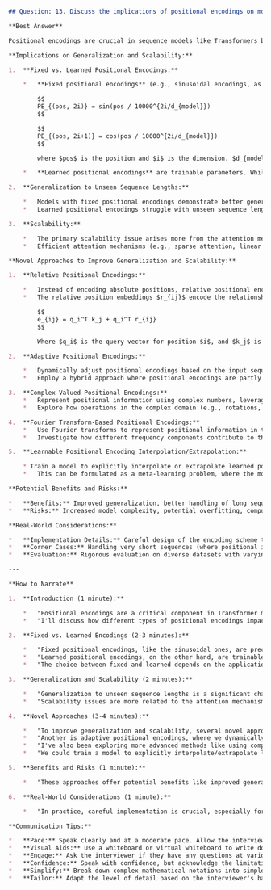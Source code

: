 ```markdown
## Question: 13. Discuss the implications of positional encodings on model generalization and scalability. Are there any novel approaches you might consider to improve these aspects?

**Best Answer**

Positional encodings are crucial in sequence models like Transformers because, unlike recurrent neural networks (RNNs), Transformers process all elements of a sequence in parallel and, therefore, inherently lack the sense of order. Positional encodings inject information about the position of tokens in the sequence, enabling the model to understand sequential relationships.

**Implications on Generalization and Scalability:**

1.  **Fixed vs. Learned Positional Encodings:**

    *   **Fixed positional encodings** (e.g., sinusoidal encodings, as introduced in the original Transformer paper) are functions of the position index and are precomputed. The advantage is that they can generalize to sequence lengths unseen during training, as the encoding for any given position can be computed. The original paper uses the following equations:

        $$
        PE_{(pos, 2i)} = sin(pos / 10000^{2i/d_{model}})
        $$

        $$
        PE_{(pos, 2i+1)} = cos(pos / 10000^{2i/d_{model}})
        $$

        where $pos$ is the position and $i$ is the dimension. $d_{model}$ is the dimension of the positional encoding.

    *   **Learned positional encodings** are trainable parameters. While they can adapt to the specific dataset, they typically do not generalize well to sequences longer than those seen during training. Extrapolation might work to some degree, but performance degrades. Additionally, they increase the number of trainable parameters, thus can become more complex computationally.

2.  **Generalization to Unseen Sequence Lengths:**

    *   Models with fixed positional encodings demonstrate better generalization to longer sequences because the encoding for any position can be computed, regardless of the sequence length during training.
    *   Learned positional encodings struggle with unseen sequence lengths, often requiring techniques such as interpolation or extrapolation, which may not always be effective and can introduce errors.

3.  **Scalability:**

    *   The primary scalability issue arises more from the attention mechanism's $O(n^2)$ complexity with respect to sequence length ($n$) rather than the positional encodings themselves. However, positional encodings play a role in how effectively attention can capture long-range dependencies.
    *   Efficient attention mechanisms (e.g., sparse attention, linear attention) aim to reduce this complexity. Positional encodings must be compatible with these mechanisms.

**Novel Approaches to Improve Generalization and Scalability:**

1.  **Relative Positional Encodings:**

    *   Instead of encoding absolute positions, relative positional encodings encode the distance between tokens. This can improve generalization because the model learns relationships based on relative distances, which are more consistent across different sequence lengths.
    *   The relative position embeddings $r_{ij}$ encode the relationship between positions $i$ and $j$.  The attention score calculation can be modified as follows:

        $$
        e_{ij} = q_i^T k_j + q_i^T r_{ij}
        $$

        Where $q_i$ is the query vector for position $i$, and $k_j$ is the key vector for position $j$.

2.  **Adaptive Positional Encodings:**

    *   Dynamically adjust positional encodings based on the input sequence characteristics. For instance, use a small neural network to transform fixed positional encodings or learn scaling factors based on the input.
    *   Employ a hybrid approach where positional encodings are partly fixed and partly learned, allowing the model to leverage the benefits of both.

3.  **Complex-Valued Positional Encodings:**
    *   Represent positional information using complex numbers, leveraging their ability to encode both magnitude and phase. This could potentially capture more nuanced relationships in sequences.
    *   Explore how operations in the complex domain (e.g., rotations, scaling) can represent transformations of positional information.

4.  **Fourier Transform-Based Positional Encodings:**
    *   Use Fourier transforms to represent positional information in the frequency domain. This approach might capture periodic or repeating patterns in sequences more effectively.
    *   Investigate how different frequency components contribute to the encoding of positional information.

5.  **Learnable Positional Encoding Interpolation/Extrapolation:**

    * Train a model to explicitly interpolate or extrapolate learned positional embeddings for sequence lengths outside the training range.  This can involve training a separate neural network to predict positional embeddings for unseen lengths.
    *   This can be formulated as a meta-learning problem, where the model learns how to learn positional encodings for new sequence lengths.

**Potential Benefits and Risks:**

*   **Benefits:** Improved generalization, better handling of long sequences, enhanced capture of sequence dynamics.
*   **Risks:** Increased model complexity, potential overfitting, computational overhead.

**Real-World Considerations:**

*   **Implementation Details:** Careful design of the encoding scheme to ensure compatibility with existing Transformer architectures. Efficient computation of positional encodings, especially for long sequences.
*   **Corner Cases:** Handling very short sequences (where positional information might be less relevant). Dealing with variable-length sequences in batches.
*   **Evaluation:** Rigorous evaluation on diverse datasets with varying sequence lengths to validate the effectiveness of the proposed approach.

---

**How to Narrate**

1.  **Introduction (1 minute):**

    *   "Positional encodings are a critical component in Transformer models because they provide information about the order of tokens, which is inherently absent due to the parallel processing of sequences."
    *   "I'll discuss how different types of positional encodings impact generalization and scalability, especially when dealing with unseen sequence lengths."

2.  **Fixed vs. Learned Encodings (2-3 minutes):**

    *   "Fixed positional encodings, like the sinusoidal ones, are precomputed and can generalize to unseen sequence lengths. They are calculated using these formulas..." [Write the formulas on a whiteboard or virtual whiteboard, briefly explaining the parameters.]
    *   "Learned positional encodings, on the other hand, are trainable parameters and tend to struggle with generalization to longer sequences. They can be more dataset-specific."
    *   "The choice between fixed and learned depends on the application. Fixed encodings are often preferred when dealing with variable-length sequences, while learned encodings might provide better performance on specific, well-defined sequence lengths."

3.  **Generalization and Scalability (2 minutes):**

    *   "Generalization to unseen sequence lengths is a significant challenge. Fixed encodings handle this better, while learned encodings require interpolation or extrapolation."
    *   "Scalability issues are more related to the attention mechanism's complexity, but positional encodings need to be compatible with techniques that reduce this complexity."

4.  **Novel Approaches (3-4 minutes):**

    *   "To improve generalization and scalability, several novel approaches can be considered. One is relative positional encodings, which encode the distance between tokens rather than absolute positions." [Explain the equation briefly].
    *   "Another is adaptive positional encodings, where we dynamically adjust the encodings based on input sequence characteristics. This could involve using a small neural network to transform fixed encodings."
    *   "I've also been exploring more advanced methods like using complex-valued positional embeddings which could capture more nuanced relationships.  Furthermore, Fourier transforms can allow us to represent positional information in the frequency domain, enabling effective capture of repeating patterns"
    *   "We could train a model to explicitly interpolate/extrapolate learned positional embeddings using meta-learning."

5.  **Benefits and Risks (1 minute):**

    *   "These approaches offer potential benefits like improved generalization and better handling of long sequences, but they also come with risks such as increased model complexity and potential overfitting."

6.  **Real-World Considerations (1 minute):**

    *   "In practice, careful implementation is crucial, especially for efficient computation of encodings for long sequences. Evaluation on diverse datasets is essential to validate the effectiveness of these methods."

**Communication Tips:**

*   **Pace:** Speak clearly and at a moderate pace. Allow the interviewer to interrupt with questions.
*   **Visual Aids:** Use a whiteboard or virtual whiteboard to write down equations and draw diagrams to illustrate complex concepts.
*   **Engage:** Ask the interviewer if they have any questions at various points during your explanation.
*   **Confidence:** Speak with confidence, but acknowledge the limitations of the proposed approaches. Show that you have considered the trade-offs.
*   **Simplify:** Break down complex mathematical notations into simpler terms to ensure the interviewer understands the underlying concepts.
*   **Tailor:** Adapt the level of detail based on the interviewer's background and questions. If they ask for more specifics, be prepared to delve deeper. If they seem less familiar with the concepts, provide simpler explanations.
```
